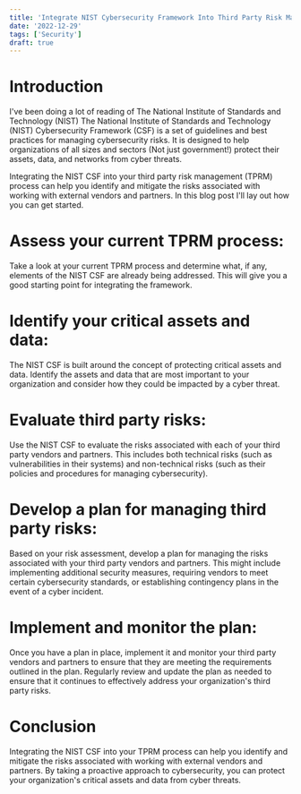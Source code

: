 ```yaml
---
title: 'Integrate NIST Cybersecurity Framework Into Third Party Risk Management'
date: '2022-12-29'
tags: ['Security']
draft: true
---
```

# Introduction
I've been doing a lot of reading of The National Institute of Standards and Technology (NIST) The National Institute of Standards and Technology (NIST) Cybersecurity Framework (CSF) is a set of guidelines and best practices for managing cybersecurity risks. It is designed to help organizations of all sizes and sectors (Not just government!) protect their assets, data, and networks from cyber threats.

Integrating the NIST CSF into your third party risk management (TPRM) process can help you identify and mitigate the risks associated with working with external vendors and partners. In this blog post I'll lay out how you can get started. 

# Assess your current TPRM process: 
Take a look at your current TPRM process and determine what, if any, elements of the NIST CSF are already being addressed. This will give you a good starting point for integrating the framework.

# Identify your critical assets and data: 
The NIST CSF is built around the concept of protecting critical assets and data. Identify the assets and data that are most important to your organization and consider how they could be impacted by a cyber threat.

# Evaluate third party risks: 
Use the NIST CSF to evaluate the risks associated with each of your third party vendors and partners. This includes both technical risks (such as vulnerabilities in their systems) and non-technical risks (such as their policies and procedures for managing cybersecurity).

# Develop a plan for managing third party risks: 
Based on your risk assessment, develop a plan for managing the risks associated with your third party vendors and partners. This might include implementing additional security measures, requiring vendors to meet certain cybersecurity standards, or establishing contingency plans in the event of a cyber incident.

# Implement and monitor the plan: 
Once you have a plan in place, implement it and monitor your third party vendors and partners to ensure that they are meeting the requirements outlined in the plan. Regularly review and update the plan as needed to ensure that it continues to effectively address your organization's third party risks.

# Conclusion
Integrating the NIST CSF into your TPRM process can help you identify and mitigate the risks associated with working with external vendors and partners. By taking a proactive approach to cybersecurity, you can protect your organization's critical assets and data from cyber threats.
